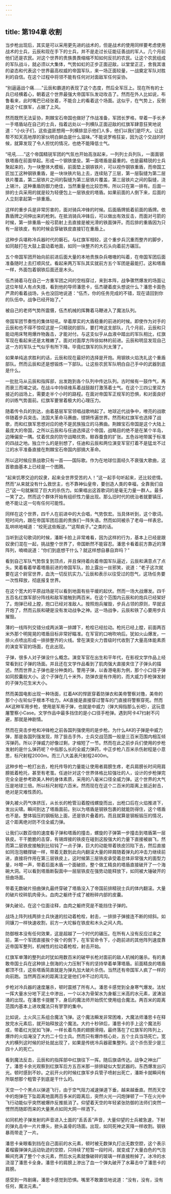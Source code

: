 ```yaml
---
---
---
```

title: 第194章 收割
---



当步枪出现后，其实是可以采用更先进的战术的，但是战术的使用同样要考虑使用战术的士兵，云辰和现在手下的士兵，并不是走过长征能征善战的军人。几个月前他们还是农民。对这个世界的贵族畏畏缩缩不知如何反抗的农民。让这个农民组成的军队战斗，就必须以大集体，气势如虹的正步正面迎敌，以堂堂正正，舍我其谁的姿态和代表这个世界最高权威的帝国军队，来一场正面较量，一战奠定军队对胜利的自信。在这个过程中将领不能有任何对对面敌军任何妥协。

“别逼逼战个痛……”云辰和霸道的表现了这个态度，然后全军压上。现在所有的士兵已经横着心，朝着这个世界最强大帝国军队发动攻击了。然而在外人比如说，布鲁看来，此时嘴巴已经张着，不能合上的看着这个场面。这似乎，在气势上，反倒是这个红旗军，占据了上风。

然而既然无法妥协，荆棘宝石帝国也做好了作战准备，军团长罗格，举着一手长矛一手塔盾站在自己的士兵，指着远处以一列横队正面迎敌的红旗军肆意狂笑地说道：“小伙子们，这些盗匪想用一列横排显示他们人多，他们以我们是吓大。让这帮不知天高地厚的家伙明白鲜血是什么滋味。”不能说罗格狂妄，因为这个交战的时候，就算发现了令人担忧的情况，也绝不能降低士气。

“吼吼……”这个帝国精锐军团的气氛也开始高涨起来，一列列士兵列队，一面面钢铁塔盾在前面举起。形成一个钢铁堡垒。第一面塔盾是最重的。也是最精锐的士兵聚起来的，为一块整体大模板，前面垫上钢铁铁片，可以视作钢铁重盾，而帝国工匠加工这种钢铁重盾，是一块块铁片贴上去，连续贴了三层，第一层裂缝为第二层铁片覆盖，第二层铁片之间的裂缝为第三层铁片覆盖，第三层铁片之间的裂缝，浇上锡汁。这种重盾防御力绝佳，当然重量也比较恐怖，所以只在第一排有。后面一排的士兵采用的就是较为轻便包上一层铁皮的塔盾。如果前面的人倒下来，后面的人立刻拿起第一排重盾。

这样的重步兵是非常厉害的，面对骑兵冲锋的时候。后面盾牌抵着前面的盾牌。依靠盾牌之间伸出来的枪刺。在抵消骑兵冲锋后，可以做出有效反击，而面对弓箭的时候，第一排重盾一般弓箭射上去直接是被光滑的铁面弹开。而后排的重盾因为只有一层铁皮，有的时候会穿破铁皮直接钉在重盾上。

这种步兵堪称冷兵器时代的磐石。与红旗军相较，这个重步兵沉重而整齐的脚步，如同敲打在大鼓上震动着地面，如同一块整齐的大石头向着前方碾压。

五个帝国军团开始向前前进后面大量的本地贵族杂兵嗷嗷的叫着，在帝国军团后面准备随时上去打顺风仗。看起来两万军队其实就前方五个军团是最能打。这和塔盾一样，外面包着钢铁后面还是木头。

伍杰骑着马在自己一方重军团之间的空档穿过，来到本阵，战争骤然爆发的场面让这位年轻人有点失措，看到他的导师潘思卡，伍杰硬着皮头想说什么？潘思卡面色严肃的看着战场，头也没回地说道：“伍杰，你的任务完成的不错，现在请回到你的队伍中。战争已经开始了。”

被自己的老师气势所震慑，伍杰机械的挥舞着马鞭进入了魔法队列。

帝国军团节奏性的集体轻吼。举着厚实的大盾稳重的前进的时候。即使作为对手的云辰和也不得不惊叹这是一只精锐的部队，要打垮这支部队，几个月前，云辰和只能动用床弩用爆炸物轰击，才能对付。与这支似乎从血液中踏出的军队相比，红旗军现在看起来还是太稚嫩了。面对对面厚方阵徐如林的前进。云辰和明显发现自己这一方的军队士气似乎有所下降。毕竟红旗军的队列太薄了。

如果单纯追求胜利的话，云辰和现在最好的选择是开炮。用钢铁火焰洗礼这个重盾部队。然而云辰和还是想锻炼一下部队。让这些农民军队明白自己手中的武器到底是什么。

一批批马从云辰和指挥部，出发跑到各个队列中传达队列。古时候有一鼓作气，再而衰三而竭之说。在战斗中持续维系着战鼓敲打激荡着士气。在这个三四公里双方接近的战场上，需要走半个小时的路程。在面对帝国军正规军的恐惧，和对面良好的训练气势面前。红旗军要冒着极大的心理压力。

随着传令兵的到达，由着基层军官领唱战歌响起了。地球近代战争中，嘹亮的战歌伴随着步兵突击。法国大革命马赛曲，铿锵传遍世界。然而和红旗军也选择了战歌，而和红旗军思想对应的绝不是民族独立的马赛曲。荆棘宝石帝国是这个大陆上最庞大的帝国，之所以云辰和与任迪选择这个帝国，战略目的绝不是在某个半岛，边陲偏安一隅。仗着优良的防守战略优势。鲸吞蚕食的扩张。五色谷地带属于标准的四战之地。独立什么的是别想了，任迪和云辰和两位演变军官打着不是猛龙不过江的水平准备直接在荆棘宝石帝国内部搞大革命。

所以这时候应景战歌只有一首——国际歌。作为在地球位面经久不衰强大歌曲，这首歌曲基本上已经是一个图腾。

“起来饥寒交迫的奴隶，起来全世界受苦的人！”这一起手句听起来，还比较悲情。然而“从来就没有什么救世主，也不靠神仙皇帝，要创造人类的幸福，全靠我们自己”这一句就展现了巨大的杀伤力。如果唱出这首歌词的是毫无力量一群人。最多一笑了之。然而这个群体开始有组织性力量出现。那么旧时代的统治者就要镇压，绝不能让这一句有任何可能性。

同样在这个世界，四千人在前进中的大合唱，气势恢宏。当具体听到，这个歌词。短时间内，跟在帝国军团后面的贵族们一阵失语。然而如同被杀了老母一样表忠。乱哄哄地喊道：“绞死这些叛逆。”“这帮疯子。”之类的话。

当听到这句歌词的时候，潘斯卡脸上非常难看，因为这样的行为，基本上已经是跟奴隶们混在一起，挑战整个世界了，帝国断然不能容忍。潘思卡看着前方靠近的薄阵列，喃喃说道：“你们到底想干什么？就这样想自暴自弃吗？”

看到自己军队气势恢复到顶点，并且保持着向着帝国军队逼近，云辰和满意点了点头。笑着看着举着塔盾前进的帝国军队，脸上露出一丝邪笑，说道：“老子这次就要在这个尉官世界，血洗一切反抗实力。”云辰和表示以往受过的怨气，这场任务要一次性释放，彻底报复世界。

在这个宽大的平原战场是可以看到地面有些平缓的起伏。然而一场大战爆发。四千五百名红旗军部分阵线和敌军接触到两百米。在这个范围内云辰和的炮兵已经架好了。炮弹已经上膛，炮口已经对准敌人。按照炮兵摧毁，步兵占领的原则，早就该开炮了，然而云辰和硬是没有发动战争之神。这一场战争，云辰和铁了心要用步兵摧毁。

薄的一线阵列交错分成两派第一排蹲下，枪栓已经拉动。枪托已经上膛，前面两百米外那个明晃晃的塔盾目标非常好瞄准。在军官的口哨吹响后。犹如火山爆发，一排火点喷出形成一排排整齐的火线。曾在演变火力晋级时代收割了大量高体能素质的演变军官的场面，在此出现。

子弹，很多人对子弹没什么概念。演变军官在出生和平年代，在影视文学作品上经常看到扛子弹的场面。并且还在文学作品看到了肌肉强大直接夹住了子弹头的描述。然而世界上子弹也是分种类的。警用子弹，以香港电影为例，那个小口径子弹如同胶囊般大小。这个子弹在几十米外，防弹衣是有作用的，而大威力手枪弹发射的子弹为花生米大小。

然而美国电影出现一种场面，扛着AK的悍匪穿着防弹衣和美帝警察对撸，美帝的那个小左轮似乎根本不给力。AK直接是直接穿过警车的门直接将警察穿死。然而AK这种军用步枪，使用是军用子弹，也就是中威力（弹大拇指那么长吧），这玩意屠警察小Case。文学作品中最多挡住的是小口径手枪弹。遇到阿卡47扫射不闪避，那就是神剧情。

然而在突击步枪和冲锋枪之前各国列强使用的是步枪。为什么AK的子弹是中威力弹，那是各国列强发现，除了狙击手外，士兵交战范围一般是三百米范围内相互倾泻弹药。所以子弹威力好像过剩，才缩短了一节。然而在此之前步兵们使用的步枪发射的是什么弹药呢？中指那么长的全威力弹药，中正步枪八百米杀伤射程是小意思，标尺射程2000m。而三八大盖表尺射程2400m。

这种步枪一枪打出去，枪托传导的力量能让使用者肩膀生疼，老兵肩膀长时间用肩膀抵着枪托，甚至有老茧。任迪针对这个世界体格比较强壮的人，设计的步枪弹完完全全是参考欧美人种的身体素质，采用的八毫米口径全威力弹。这个世界的大气压是地球三倍。所以标尺射程六百米。然而现在在这个二百米的距离上抵近射击，绝对是灾难性质的。

弹丸被火药气体挤压，从长长的枪管沿着膛线螺旋而出，出枪口后在火焰推进下，发出尖啸。瞬间到达了塔盾面前。别以为塔盾是钢铁包裹的就能防得住，这个塔盾也不是。整体锻压的钢板贴上面，还是铁片叠着的。而且就算是钢板锻压的情况，这个距离绝对防不住全威力弹。

让我们以数百倍的速度看子弹和塔盾的撞击，螺旋的子弹第一步撞击到塔盾第一层铁皮。干干脆脆的击穿，有锡焊接的铁皮在碰到这股强大的力量下直接被崩飞，然而第二层铁皮接触到比较钝了一点子弹，巨大的动能带着铁皮凹陷下去，然后直接如同泡泡糖撑破一样，带着无数到此向内翻滚大量的碎屑随着弹丸的冲击力继续前进，直接将作用在第三层铁皮上，这时候第三层铁皮承受着总体非常强大的面型力量，咔嚓一声，带着后面木盾一个面破损，整个做工精良的塔盾直接破开了一个海碗大洞。可以看到塔盾断裂面中一层层铁皮在强势动能释放下，如同被大锤破开的扭曲场面。

带着无数破片扭曲弹丸最终穿破了塔盾没入了帝国前排精锐士兵的体内翻滚。大量的破片绞碎肌肉骨头。血肉之躯终于成了被粉碎内部的皮囊。

弹丸破论。在这个位面诠释，血肉之躯终究是不能挡住子弹的。

战场上阵列线两排士兵快速的拉动着枪栓，射击，一排排子弹接连不断的倾斜。如同镰刀一样快速收割，前方一大坨躲在铁皮和木头之间人肉。

防御根本没有任何效果，这是超越了一个时代的碾压。在所有人没有反应过来之前，第一个军团直接挨个挨个的倒下，在军官命令下，小跑前进的其他阵列速度靠近帝国军整列，机械性的拉动着枪栓，射击开始。

红旗军单薄的整列此时犹如用数百米的破甲长枪对面前的敌人机械的屠杀。有的勇敢帝国士兵在这种排上倒海的火力压制下有的坚持举着单薄塔盾。前面精良的塔盾都顶不住，这些塔盾简直就是为弹丸加大破片杀伤。当然还有帝国军人疯了一样的向前跑。当然两百米的距离注定是他们冲不过的鸿沟。

步枪对冷兵器的速度屠杀，顿时震撼了所有人。潘思卡感觉到全身寒气爆发。法杖一挥大量水分地下泥土中渗出，一个以冰为骨架水为身躯三米高的水元素，波涛汹涌的出现。在潘思卡提醒下，身后的魔法师开始慌忙使用组合魔法。两百米的距离范围内基本上进攻魔法只有寥寥的集中。

比如说，土火风三系组合魔法飞弹。这个魔法瞬发非常困难，大魔法师潘思卡在释放完水元素后，就开始释放这个魔法。大约十秒钟后，潘思卡的手上这个魔法形成，带着红光犹如飞弹，一样长着鸟类的翅膀滑翔，最终落在了红旗军的阵列上，爆炸的火焰淹没了大约二十位士兵。然而只有爆炸核心处，五个士兵当场死亡。宽大的横列这时候的好处就出现了，如果是传统冷兵器密集整列。这个杀伤至少是三四十人的死亡。

看到魔法反击，云辰和的指挥部中红旗往下一挥。随后旗语传达。战争之神出厂了。潘思卡余光观察到红旗军后方五百米那一排排疑似大型武器的。东西爆发出闪光。顿时感到不妙。之前开火的时候红旗军步兵管子喷射出死亡，潘斯卡就瞬间有所联想那个粗管子到底是干什么的。

天空一个个黑点以弹道飞行，由于空气阻力减速弹道下垂，越来越垂直。然而天空中的炮弹在下坠距离地面两百多米的距离后，突然火光一闪炮弹顿了一下在火光中飞行动能似乎突然被爆炸反推抵消了。仰望着天空的年轻紧张防御的法师们突然一愣然而随即而来的大量黑点如同大网一样洒下。

如同机枪子弹发射的声音进入土面的“丢丢丢”声音，大量仰望的士兵被急速，下射的弹丸击中一片片爆头，掀头盖骨的场面。出现，如同死神之天降一样收割。钢铁暴雨带走了一片。

潘思卡亲眼看到挡在自己面前的水元素，顿时被无数弹丸打出无数空腔，这个表示着榴霰弹弹丸运动轨迹的空腔，只持续了短暂一段时间，就变成了大量白色的气泡瞬间充满了整个个水元素，然后水元素就像破碎的玻璃一样直接粉掉了。冰冷的水浇湿了潘思卡全身。潘思卡的肩膀上渗出了血一个弹丸破开了水幕击中了潘思卡的肩膀。

感受到一阵剧痛，潘思卡感觉到恐惧。嘴里不敢置信地说道：“没有，没有，没有任何，魔法元素。”